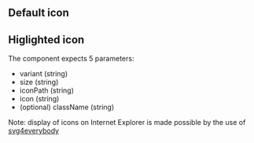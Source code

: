 


## Default icon

<Playground playgroundLink="/storybook/ec/index.html?selectedKind=Icon&selectedStory=default&stories=0">
  <Icon
    variant=""
    size="l"
    iconPath={svgSprite}
    icon={demoContentAudio.icon}
  />
</Playground>

## Higlighted icon

<Playground playgroundLink="/storybook/ec/index.html?selectedKind=Icon&selectedStory=highlight&stories=0">
  <Icon
    variant="highlight"
    size="l"
    iconPath={svgSprite}
    icon={demoContentAudio.icon}
  />
</Playground>

The component expects 5 parameters:

- variant (string)
- size (string)
- iconPath (string)
- icon (string)
- (optional) className (string)

Note: display of icons on Internet Explorer is made possible by the use of [svg4everybody](https://github.com/jonathantneal/svg4everybody)
